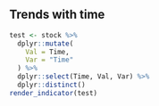 ## Trends with time
```r
test <- stock %>%
  dplyr::mutate(
    Val = Time,
    Var = "Time"
  ) %>%
  dplyr::select(Time, Val, Var) %>%
  dplyr::distinct()
render_indicator(test)
```
